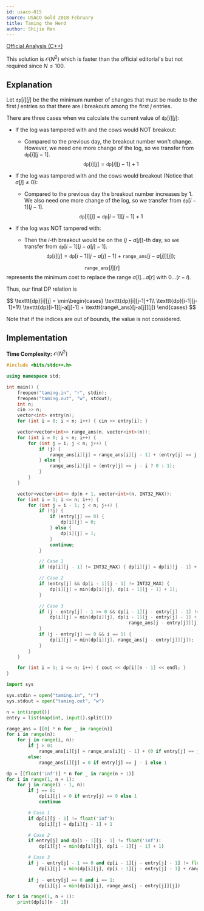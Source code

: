 ```yaml
---
id: usaco-815
source: USACO Gold 2018 February
title: Taming the Herd
author: Shijie Ren
---
```


[Official Analysis (C++)](http://www.usaco.org/current/data/sol_taming_gold_feb18.html)

This solution is $\mathcal{O}(N^2)$ which is faster than the official editorial's but not required since $N \leq 100$.

## Explanation

Let $\texttt{dp}[i][j]$ be the the minimum number of changes that must be made
to the first $j$ entries so that there are $i$ breakouts among the first $j$
entries.

There are three cases when we calculate the current value of $\texttt{dp}[i][j]$:

- If the log was tampered with and the cows would NOT breakout:

  - Compared to the previous day, the breakout number won't change. However, we need one
    more change of the log, so we transfer from $\texttt{dp}[i][j-1]$.
    $$
    \texttt{dp}[i][j]=\texttt{dp}[i][j-1]+1
    $$

- If the log was tampered with and the cows would breakout (Notice that $a[j] \neq 0$):

  - Compared to the previous day the breakout number increases by 1. We also
    need one more change of the log, so we transfer from $\texttt{dp}[i-1][j-1]$.
    $$
    \texttt{dp}[i][j]=\texttt{dp}[i-1][j-1]+1
    $$

- If the log was NOT tampered with:
  - Then the $i$-th breakout would be on the $(j-a[j])$-th day, so we transfer from
    $\texttt{dp}[i-1][j-a[j]-1]$.
    $$
    \texttt{dp}[i][j] = \texttt{dp}[i-1][j-a[j]-1]+\texttt{range\_ans}[j-a[j]][j]);
    $$

$$\texttt{range\_ans}[l][r]$$ represents the minimum cost to replace the range
$a[l]...a[r]$ with $0...(r-l)$.

Thus, our final DP relation is

$$
\texttt{dp}[i][j] = \min\begin{cases} \texttt{dp}[i][j-1]+1\\
\texttt{dp}[i-1][j-1]+1\\
\texttt{dp}[i-1][j-a[j]-1] + \texttt{range\_ans}[j-a[j]][j])
\end{cases}
$$

Note that if the indices are out of bounds, the value is not considered.

## Implementation

**Time Complexity:** $\mathcal{O}(N^2)$

<LanguageSection>

<CPPSection>

```cpp
#include <bits/stdc++.h>

using namespace std;

int main() {
	freopen("taming.in", "r", stdin);
	freopen("taming.out", "w", stdout);
	int n;
	cin >> n;
	vector<int> entry(n);
	for (int i = 0; i < n; i++) { cin >> entry[i]; }

	vector<vector<int>> range_ans(n, vector<int>(n));
	for (int i = 0; i < n; i++) {
		for (int j = i; j < n; j++) {
			if (j) {
				range_ans[i][j] = range_ans[i][j - 1] + (entry[j] == j - i ? 0 : 1);
			} else {
				range_ans[i][j] = (entry[j] == j - i ? 0 : 1);
			}
		}
	}

	vector<vector<int>> dp(n + 1, vector<int>(n, INT32_MAX));
	for (int i = 1; i <= n; i++) {
		for (int j = i - 1; j < n; j++) {
			if (!j) {
				if (entry[j] == 0) {
					dp[i][j] = 0;
				} else {
					dp[i][j] = 1;
				}
				continue;
			}

			// Case 1
			if (dp[i][j - 1] != INT32_MAX) { dp[i][j] = dp[i][j - 1] + 1; }

			// Case 2
			if (entry[j] && dp[i - 1][j - 1] != INT32_MAX) {
				dp[i][j] = min(dp[i][j], dp[i - 1][j - 1] + 1);
			}

			// Case 3
			if (j - entry[j] - 1 >= 0 && dp[i - 1][j - entry[j] - 1] != INT32_MAX) {
				dp[i][j] = min(dp[i][j], dp[i - 1][j - entry[j] - 1] +
				                             range_ans[j - entry[j]][j]);
			}
			if (j - entry[j] == 0 && i == 1) {
				dp[i][j] = min(dp[i][j], range_ans[j - entry[j]][j]);
			}
		}
	}

	for (int i = 1; i <= n; i++) { cout << dp[i][n - 1] << endl; }
}
```

</CPPSection>
<PySection>

```py
import sys

sys.stdin = open("taming.in", "r")
sys.stdout = open("taming.out", "w")

n = int(input())
entry = list(map(int, input().split()))

range_ans = [[0] * n for _ in range(n)]
for i in range(n):
    for j in range(i, n):
        if j > 0:
            range_ans[i][j] = range_ans[i][j - 1] + (0 if entry[j] == j - i else 1)
        else:
            range_ans[i][j] = 0 if entry[j] == j - i else 1

dp = [[float('inf')] * n for _ in range(n + 1)]
for i in range(1, n + 1):
    for j in range(i - 1, n):
        if j == 0:
            dp[i][j] = 0 if entry[j] == 0 else 1
            continue

        # Case 1
        if dp[i][j - 1] != float('inf'):
            dp[i][j] = dp[i][j - 1] + 1

        # Case 2
        if entry[j] and dp[i - 1][j - 1] != float('inf'):
            dp[i][j] = min(dp[i][j], dp[i - 1][j - 1] + 1)

        # Case 3
        if j - entry[j] - 1 >= 0 and dp[i - 1][j - entry[j] - 1] != float('inf'):
            dp[i][j] = min(dp[i][j], dp[i - 1][j - entry[j] - 1] + range_ans[j - entry[j]][j])
            
        if j - entry[j] == 0 and i == 1:
            dp[i][j] = min(dp[i][j], range_ans[j - entry[j]][j])

for i in range(1, n + 1):
    print(dp[i][n - 1])
```

</PySection>
</LanguageSection>
